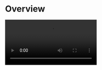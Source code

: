 
# Overview

<Video src="https://www.youtube.com/embed/yt3NkjIBoMA"/>



## What is the Live Streaming Kit?

<LiveStreamingKitOverviewBasicDescription/>

## When do you need the Live Streaming Kit

<LiveStreamingKitOverviewWhendoyouneed liveStreamingSDKUrl="https://www.zegocloud.com/docs/live-streaming/overview?platform=flutter&language=dart"/>


## Embedded features

<LiveSreamingKitOverviewFeatures/>

- PK battles
- Voice changing & Reverb
- Basic face beautification
- Screen sharing

## Recommended resources

<CardGroup cols={2}>
  <Card title="QUICK START (basic live)" href="./02-Quick%20start/01-Quick%20start.mdx">
  To implement a basic live stream swiftly, follow the steps.
</Card>
<Card title="QUICK START (with co-hosting)" href="./02-Quick%20start/02-Quick%20start%20(with%20cohosting).mdx">
  To implement a live stream with co-hosting, follow the steps.
</Card>
<Card title="Sample Code" href="https://github.com/ZEGOCLOUD/zego_uikit_prebuilt_live_streaming_example_flutter" target="_blank">
  Click here to get the complete sample code.
</Card>
</CardGroup>


## Change log

<Accordion title="Click here to know more" defaultOpen="false">
#### Version 2.2.0
Release date: 2023.02.28

**New features**:
1. Added `screenSharingController` in `ZegoUIKitPrebuiltLiveStreaming`, use this to customize the button that is used to invoke the full-screen mode interface.

#### Version 2.1.0
Release date: 2023.02.21

**New features**:
1. [PK battles](./04-Enhance%20the%20livestream/01-PK%20battles.mdx). 
2. Added `onLiveStreamingStateUpdate` in `ZegoUIKitPrebuiltLiveStreamingConfig`, use this to monitor the state of the live stream.

#### Version 2.0.0
Release date: 2023.02.07

**API changes**:

- Modified:

    Before: `Stream<List<ZegoSignalingInRoomTextMessage>> getInRoomTextMessageStream()`

    After: `Stream<ZegoSignalingPluginInRoomTextMessageReceivedEvent> getInRoomTextMessageReceivedEventStream()`

> You can still get the `List<ZegoSignalingInRoomTextMessage>` parameter from the new interface's class member `ZegoSignalingPluginInRoomTextMessageReceivedEvent.messages`.

</Accordion>
